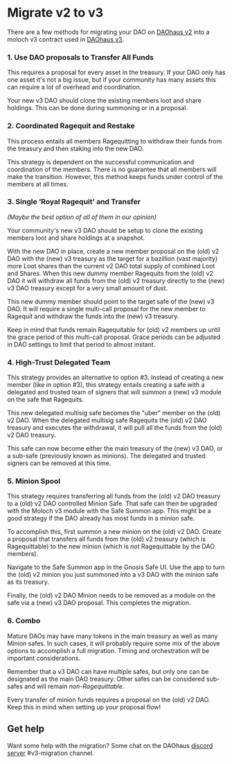 # Migrate v2 to v3

There are a few methods for migrating your DAO on [DAOhaus v2](https://app.daohaus.club/) into a moloch v3 contract used in [DAOhaus v3](https://admin.daohaus.club/).

### 1. Use DAO proposals to Transfer All Funds

This requires a proposal for every asset in the treasury. If your DAO only has one asset it's not a big issue, but if your community has many assets this can require a lot of overhead and coordination.

Your new v3 DAO should clone the existing members loot and share holdings. This can be done during summoning or in a proposal.

### 2. Coordinated Ragequit and Restake

This process entails all members Ragequitting to withdraw their funds from the treasury and then staking into the new DAO.

This strategy is dependent on the successful communication and coordination of the members. There is no guarantee that all members will make the transition. However, this method keeps funds under control of the members at all times.

### 3. Single ‘Royal Ragequit’ and Transfer

_(Maybe the best option of all of them in our opinion)_

Your community's new v3 DAO should be setup to clone the existing members loot and share holdings at a snapshot.

With the new DAO in place, create a new member proposal on the (old) v2 DAO with the (new) v3 treasury as the target for a bazillion (vast majority) more Loot shares than the current v2 DAO total supply of combined Loot and Shares. When this new dummy member Ragequits from the (old) v2 DAO it will withdraw all funds from the (old) v2 treasury directly to the (new) v3 DAO treasury except for a very small amount of dust.

This new dummy member should point to the target safe of the (new) v3 DAO. It will require a single multi-call proposal for the new member to Ragequit and withdraw the funds into the (new) v3 treasury.

Keep in mind that funds remain Ragequitable for (old) v2 members up until the grace period of this multi-call proposal. Grace periods can be adjusted in DAO settings to limit that period to almost instant.

### 4. High-Trust Delegated Team

This strategy provides an alternative to option #3. Instead of creating a new member (like in option #3), this strategy entails creating a safe with a delegated and trusted team of signers that will summon a (new) v3 module on the safe that Ragequits.

This new delegated multisig safe becomes the "uber" member on the (old) v2 DAO. When the delegated multisig safe Ragequits the (old) v2 DAO treasury and executes the withdrawal, it will pull all the funds from the (old) v2 DAO treasury.

This safe can now become either the main treasury of the (new) v3 DAO, or a sub-safe (previously known as minions). The delegated and trusted signers can be removed at this time.

### 5. Minion Spool

This strategy requires transferring all funds from the (old) v2 DAO treasury to a (old) v2 DAO controlled Minion Safe. That safe can then be upgraded with the Moloch v3 module with the Safe Summon app. This might be a good strategy if the DAO already has most funds in a minion safe.

To accomplish this, first summon a new minion on the (old) v2 DAO. Create a proposal that transfers all funds from the (old) v2 treasury (which is Ragequittable) to the new minion (which is _not_ Ragequittable by the DAO members).

Navigate to the Safe Summon app in the Gnosis Safe UI. Use the app to turn the (old) v2 minion you just summoned into a v3 DAO with the minion safe as its treasury.

Finally, the (old) v2 DAO Minion needs to be removed as a module on the safe via a (new) v3 DAO proposal. This completes the migration.

### 6. Combo

Mature DAOs may have many tokens in the main treasury as well as many Minion safes. In such cases, it will probably require some mix of the above options to accomplish a full migration. Timing and orchestration will be important considerations.

Remember that a v3 DAO can have multiple safes, but only one can be designated as the main DAO treasury. Other safes can be considered sub-safes and will remain _non-Ragequittable_.

Every transfer of minion funds requires a proposal on the (old) v2 DAO. Keep this in mind when setting up your proposal flow!

## Get help

Want some help with the migration? Some chat on the DAOhaus [discord server](https://discord.gg/daohaus) #v3-migration channel.
